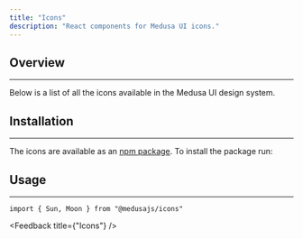 ---
title: "Icons"
description: "React components for Medusa UI icons."
---

## Overview
---

Below is a list of all the icons available in the Medusa UI design system.

<IconSearch />

## Installation
---

The icons are available as an [npm package](https://www.npmjs.com/package/@medusajs/icons). To install the package run:

<PackageInstall packageName="@medusajs/icons" />

## Usage
---

```tsx
import { Sun, Moon } from "@medusajs/icons"
```

<Feedback title={"Icons"} />